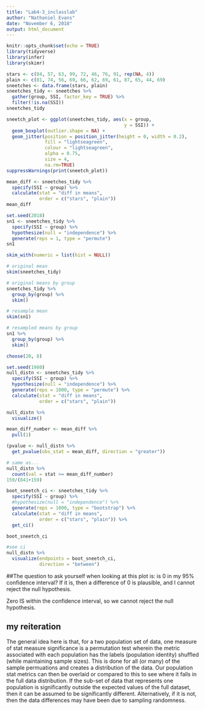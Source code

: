 ```yaml
---
title: "Lab4-3_inclasslab"
author: "Nathaniel Evans"
date: "November 6, 2018"
output: html_document
---
```


```r
knitr::opts_chunk$set(echo = TRUE)
library(tidyverse)
library(infer)
library(skimr)

```



```r
stars <- c(84, 57, 63, 99, 72, 46, 76, 91, rep(NA, 4))
plain <- c(81, 74, 56, 69, 66, 62, 69, 61, 87, 65, 44, 69)
sneetches <- data.frame(stars, plain)
sneetches_tidy <- sneetches %>%
  gather(group, SSI, factor_key = TRUE) %>%
  filter(!is.na(SSI))
sneetches_tidy

```


```r
sneetch_plot <- ggplot(sneetches_tidy, aes(x = group, 
                                           y = SSI)) + 
  geom_boxplot(outlier.shape = NA) +
  geom_jitter(position = position_jitter(height = 0, width = 0.2), 
              fill = "lightseagreen", 
              colour = "lightseagreen", 
              alpha = 0.75, 
              size = 4, 
              na.rm=TRUE)
suppressWarnings(print(sneetch_plot))
```


```r
mean_diff <- sneetches_tidy %>% 
  specify(SSI ~ group) %>% 
  calculate(stat = "diff in means", 
            order = c("stars", "plain")) 
mean_diff
```


```r
set.seed(2018)
sn1 <- sneetches_tidy %>% 
  specify(SSI ~ group) %>% 
  hypothesize(null = "independence") %>% 
  generate(reps = 1, type = "permute")
sn1
```

```r
skim_with(numeric = list(hist = NULL))

# original mean
skim(sneetches_tidy)
```


```r
# original means by group
sneetches_tidy %>% 
  group_by(group) %>% 
  skim()
```

```r
# resample mean
skim(sn1)
```


```r
# resampled means by group
sn1 %>% 
  group_by(group) %>% 
  skim()
```

```r
choose(20, 8)
```

```r
set.seed(1980)
null_distn <- sneetches_tidy %>% 
  specify(SSI ~ group) %>% 
  hypothesize(null = "independence") %>% 
  generate(reps = 1000, type = "permute") %>% 
  calculate(stat = "diff in means", 
            order = c("stars", "plain"))

```


```r
null_distn %>% 
  visualize()
```

```r
mean_diff_number <- mean_diff %>% 
  pull(1)

(pvalue <- null_distn %>%
  get_pvalue(obs_stat = mean_diff, direction = "greater"))
```


```r
# same as...
null_distn %>% 
  count(val = stat >= mean_diff_number) 
159/(841+159)
```

```r
boot_sneetch_ci <- sneetches_tidy %>% 
  specify(SSI ~ group) %>% 
  #hypothesize(null = "independence") %>% 
  generate(reps = 1000, type = "bootstrap") %>% 
  calculate(stat = "diff in means", 
            order = c("stars", "plain")) %>% 
  get_ci()

boot_sneetch_ci
```


```r
#see ci
null_distn %>% 
  visualize(endpoints = boot_sneetch_ci, 
            direction = "between")

```



##The question to ask yourself when looking at this plot is: is 0 in my 95% confidence interval? If it is, then a difference of 0 is plausible, and I cannot reject the null hypothesis. </br> 


Zero IS within the confidence interval, so we cannot reject the null hypothesis. 






## my reiteration </br> 

The general idea here is that, for a two population set of data, one measure of stat measure significance is a permutation test wherein the metric associated with each population has the labels (population identity) shuffled (while maintaining sample sizes). This is done for all (or many) of the sample permuations and creates a distribution of the data. Our population stat metrics can then be overlaid or compared to this to see where it falls in the full data distribution. If the sub-set of data that represents one population is significantly outside the expected values of the full dataset, then it can be assumed to be significantly different. Alternatively, if it is not, then the data differences may have been due to sampling randomness. 














